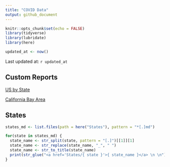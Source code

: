 ```yaml
---
title: "COVID Data"
output: github_document
---
```


```r
knitr::opts_chunk$set(echo = FALSE)
library(tidyverse)
library(lubridate)
library(here)

updated_at <- now()
```

Last updated at: `r updated_at`

## Custom Reports

<a href="index.ms">US by State</a>

<a href="bay_area.md">California Bay Area</a>

## States

```r
states_md <- list.files(path = here("States"), pattern = "*[.]md")

for(state in states_md) {
  state_name <- str_split(state, pattern = "[.]")[[1]][1]
  state_name <- str_replace(state_name, "_", " ")
  state_name <- str_to_title(state_name)
  print(str_glue("<a href='States/{ state }'>{ state_name }</a> \n \n"))
}
```

